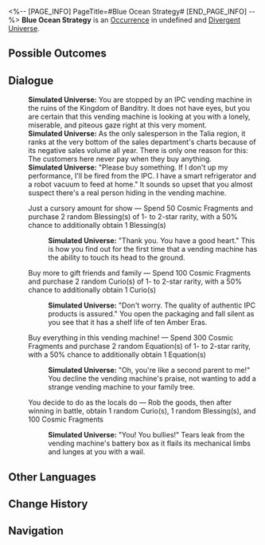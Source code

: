<%-- [PAGE_INFO]
PageTitle=#Blue Ocean Strategy#
[END_PAGE_INFO] --%>
{{Stub}}
{{Simulated Universe Event Infobox
|id            = 24201
|title         = 
|image         = Occurrence Contest.png
|domains_su    = 
|domains_swarm = 
|domains_gng   = 
|domains_du    = Unknown
|domains_und   = 
|requirements  = 
|prev          = 
|next          = 
|characters    = 
|factions      = 
|order         = 
|order_du      = 120
}}
'''Blue Ocean Strategy''' is an [[Divergent Universe/Occurrence|Occurrence]] in undefined and [[Divergent Universe]].

==Possible Outcomes==
{{Possible Outcomes
|choice_1 = Just a cursory amount for show
|result_1 = Spend 50 Cosmic Fragments and purchase 2 random Blessing(s) of 1- to 2-star rarity, with a 50% chance to additionally obtain 1 Blessing(s)

|choice_2 = Buy more to gift friends and family
|result_2 = Spend 100 Cosmic Fragments and purchase 2 random Curio(s) of 1- to 2-star rarity, with a 50% chance to additionally obtain 1 Curio(s)

|choice_3 = Buy everything in this vending machine!
|result_3 = Spend 300 Cosmic Fragments and purchase 2 random Equation(s) of 1- to 2-star rarity, with a 50% chance to additionally obtain 1 Equation(s)

|choice_4 = You decide to do as the locals do
|result_4 = Rob the goods, then after winning in battle, obtain 1 random Curio(s), 1 random Blessing(s), and 100 Cosmic Fragments

}}
<!--
==Gameplay Notes==
* 
-->
==Dialogue==
{{Dialogue Start}}
:'''Simulated Universe:''' You are stopped by an IPC vending machine in the ruins of the Kingdom of Banditry. It does not have eyes, but you are certain that this vending machine is looking at you with a lonely, miserable, and piteous gaze right at this very moment.
:'''Simulated Universe:''' As the only salesperson in the Talia region, it ranks at the very bottom of the sales department's charts because of its negative sales volume all year. There is only one reason for this: The customers here never pay when they buy anything.
:'''Simulated Universe:''' "Please buy something. If I don't up my performance, I'll be fired from the IPC. I have a smart refrigerator and a robot vacuum to feed at home." It sounds so upset that you almost suspect there's a real person hiding in the vending machine.
:{{DIcon|Star}} Just a cursory amount for show &mdash; Spend 50 Cosmic Fragments and purchase 2 random Blessing(s) of 1- to 2-star rarity, with a 50% chance to additionally obtain 1 Blessing(s)
::'''Simulated Universe:''' "Thank you. You have a good heart." This is how you find out for the first time that a vending machine has the ability to touch its head to the ground.
:{{DIcon|Star}} Buy more to gift friends and family &mdash; Spend 100 Cosmic Fragments and purchase 2 random Curio(s) of 1- to 2-star rarity, with a 50% chance to additionally obtain 1 Curio(s)
::'''Simulated Universe:''' "Don't worry. The quality of authentic IPC products is assured." You open the packaging and fall silent as you see that it has a shelf life of ten Amber Eras.
:{{DIcon|Star}} Buy everything in this vending machine! &mdash; Spend 300 Cosmic Fragments and purchase 2 random Equation(s) of 1- to 2-star rarity, with a 50% chance to additionally obtain 1 Equation(s)
::'''Simulated Universe:''' "Oh, you're like a second parent to me!" You decline the vending machine's praise, not wanting to add a strange vending machine to your family tree.
:{{DIcon|Star}} You decide to do as the locals do &mdash; Rob the goods, then after winning in battle, obtain 1 random Curio(s), 1 random Blessing(s), and 100 Cosmic Fragments
::'''Simulated Universe:''' "You! You bullies!" Tears leak from the vending machine's battery box as it flails its mechanical limbs and lunges at you with a wail.
{{Dialogue End}}

==Other Languages==
{{Other Languages
|en   = Blue Ocean Strategy
|zhs  = 销售蓝海
|zht  = 銷售藍海
|ja   = ブルーオーシャン{{Rubi|戦略|せんりゃく}}
|ko   = 세일즈 블루오션
|es   = La estrategia del océano azul
|fr   = Stratégie océan bleu
|ru   = Стратегия Голубого океана
|th   = กลยุทธ์ทะเลสีคราม
|vi   = Bán Đại Dương Xanh
|de   = Verkauf des blauen Ozeans
|id   = Strategi Samudera Biru
|pt   = Estratégia do Oceano Azul
}}

==Change History==
{{Change History|2.7}}

==Navigation==
{{Occurrence Navbox}}